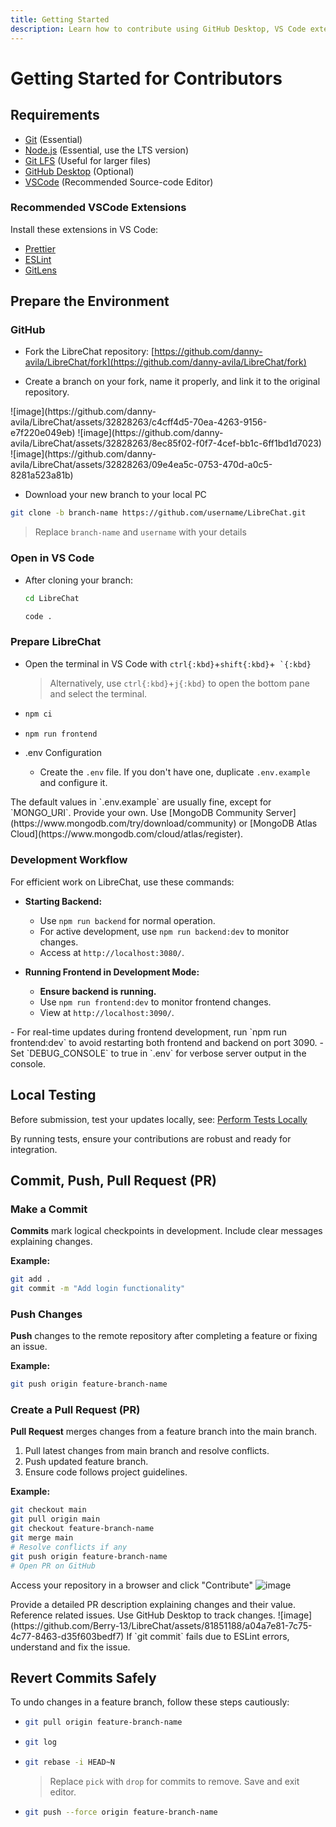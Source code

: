 ```yaml
---
title: Getting Started
description: Learn how to contribute using GitHub Desktop, VS Code extensions, and Git rebase.
---
```


# Getting Started for Contributors

## Requirements

- [Git](https://git-scm.com/downloads) (Essential)
- [Node.js](https://nodejs.org/en/download) (Essential, use the LTS version)
- [Git LFS](https://git-lfs.com/) (Useful for larger files)
- [GitHub Desktop](https://desktop.github.com/) (Optional)
- [VSCode](https://code.visualstudio.com/Download) (Recommended Source-code Editor)

### Recommended VSCode Extensions

Install these extensions in VS Code:

- [Prettier](https://marketplace.visualstudio.com/items?itemName=esbenp.prettier-vscode)
- [ESLint](https://marketplace.visualstudio.com/items?itemName=dbaeumer.vscode-eslint)
- [GitLens](https://marketplace.visualstudio.com/items?itemName=eamodio.gitlens)

## Prepare the Environment

### GitHub

- Fork the LibreChat repository: [https://github.com/danny-avila/LibreChat/fork](https://github.com/danny-avila/LibreChat/fork)

- Create a branch on your fork, name it properly, and link it to the original repository.

<Callout type="info" title="Screenshots:" emoji="📷" collapsible>
  ![image](https://github.com/danny-avila/LibreChat/assets/32828263/c4cff4d5-70ea-4263-9156-e7f220e049eb)
  ![image](https://github.com/danny-avila/LibreChat/assets/32828263/8ec85f02-f0f7-4cef-bb1c-6ff1bd1d7023)
  ![image](https://github.com/danny-avila/LibreChat/assets/32828263/09e4ea5c-0753-470d-a0c5-8281a523a81b)
</Callout>

- Download your new branch to your local PC

```sh filename="Download your LibreChat branch"
git clone -b branch-name https://github.com/username/LibreChat.git
```

> Replace `branch-name` and `username` with your details

### Open in VS Code

- After cloning your branch:
  ```sh filename="Navigate to LibreChat folder"
  cd LibreChat
  ```
  ```sh filename="Open in VS Code"
  code .
  ```

### Prepare LibreChat

- Open the terminal in VS Code with `ctrl{:kbd}`+`shift{:kbd}`+`` `{:kbd}``

  > Alternatively, use `ctrl{:kbd}`+`j{:kbd}` to open the bottom pane and select the terminal.

- ```sh filename="Install LibreChat dependencies"
  npm ci
  ```
- ```sh filename="Build Frontend"
  npm run frontend
  ```

- .env Configuration
  - Create the `.env` file. If you don't have one, duplicate `.env.example` and configure it.

<Callout type="warning" title="Warning">
  The default values in `.env.example` are usually fine, except for `MONGO_URI`. Provide your own.
  Use [MongoDB Community Server](https://www.mongodb.com/try/download/community) or [MongoDB Atlas
  Cloud](https://www.mongodb.com/cloud/atlas/register).
</Callout>

### Development Workflow

For efficient work on LibreChat, use these commands:

- **Starting Backend:**

  - Use `npm run backend` for normal operation.
  - For active development, use `npm run backend:dev` to monitor changes.
  - Access at `http://localhost:3080/`.

- **Running Frontend in Development Mode:**

  - **Ensure backend is running.**
  - Use `npm run frontend:dev` to monitor frontend changes.
  - View at `http://localhost:3090/`.

<Callout type="tip" title="Pro Tips">
  - For real-time updates during frontend development, run `npm run frontend:dev` to avoid
  restarting both frontend and backend on port 3090. - Set `DEBUG_CONSOLE` to true in `.env` for
  verbose server output in the console.
</Callout>

## Local Testing

Before submission, test your updates locally, see: [Perform Tests Locally](/docs/development/testing)

By running tests, ensure your contributions are robust and ready for integration.

## Commit, Push, Pull Request (PR)

### Make a Commit

**Commits** mark logical checkpoints in development. Include clear messages explaining changes.

**Example:**

```bash filename=" "
git add .
git commit -m "Add login functionality"
```

### Push Changes

**Push** changes to the remote repository after completing a feature or fixing an issue.

**Example:**

```bash filename=" "
git push origin feature-branch-name
```

### Create a Pull Request (PR)

**Pull Request** merges changes from a feature branch into the main branch.

1. Pull latest changes from main branch and resolve conflicts.
2. Push updated feature branch.
3. Ensure code follows project guidelines.

**Example:**

```bash filename=" "
git checkout main
git pull origin main
git checkout feature-branch-name
git merge main
# Resolve conflicts if any
git push origin feature-branch-name
# Open PR on GitHub
```

Access your repository in a browser and click "Contribute"
![image](https://github.com/danny-avila/LibreChat/assets/32828263/4da0a287-e6d3-4e75-af6b-4cffc28f593c)

<Callout type="info" title="Note:">
  Provide a detailed PR description explaining changes and their value. Reference related issues.
</Callout>

<Callout type="tip" title="Tip">
  Use GitHub Desktop to track changes.
  ![image](https://github.com/Berry-13/LibreChat/assets/81851188/a04a7e81-7c75-4c77-8463-d35f603bedf7)
</Callout>

<Callout type="warning" title="Warning">
  If `git commit` fails due to ESLint errors, understand and fix the issue.
</Callout>

## Revert Commits Safely

To undo changes in a feature branch, follow these steps cautiously:

- ```bash filename="1. Update local repository from feature branch:"
  git pull origin feature-branch-name
  ```

- ```bash filename="2. Review commit history to determine commits to revert:"
  git log
  ```

- ```bash filename="3. Start an interactive rebase for 'N' commits to revert:"
  git rebase -i HEAD~N
  ```

  > Replace `pick` with `drop` for commits to remove. Save and exit editor.

- ```bash filename="4. Force push changes to remote repository:"
  git push --force origin feature-branch-name
  ```
